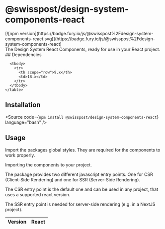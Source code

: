 
<Meta of={PackageStories} />

# @swisspost/design-system-components-react

<div className="npm-package-link">
  [![npm version](https://badge.fury.io/js/@swisspost%2Fdesign-system-components-react.svg)](https://badge.fury.io/js/@swisspost%2Fdesign-system-components-react)
</div>

<div className="lead">The Design System React Components, ready for use in your React project.</div>

<PackageDocs changelog={changelog}>
  ## Dependencies

  <div className="table-responsive table-fit-content text-start">
    <table aria-describedby="dependencies" className="table">
      <thead>
        <tr>
          <th scope="col">Version</th>
          <th scope="col">React</th>
        </tr>
      </thead>

      <tbody>
        <tr>
          <th scope="row">9.x</th>
          <td>18.x</td>
        </tr>
      </tbody>
    </table>

  </div>

  ## Installation

  <Source code={`npm install @swisspost/design-system-components-react`} language="bash" />

  ## Usage

  Import the packages global styles. They are required for the components to work properly.

  <Source
    code={GlobalCSSSample}
    language="scss"
  />

  Importing the components to your project.


  The package provides two different javascript entry points. One for CSR (Client-Side Rendering) and one for SSR (Server-Side Rendering).

  The CSR entry point is the default one and can be used in any project, that uses a supported react version.

  <Source code={CSRSample} language="typescript" />

  The SSR entry point is needed for server-side rendering (e.g. in a NextJS project).

  <Source code={SSRSample} language="typescript" />
</PackageDocs>


